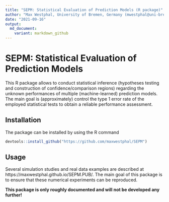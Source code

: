 ```yaml
---
title: "SEPM: Statistical Evaluation of Prediction Models (R package)"
author: "Max Westphal, University of Bremen, Germany (mwestphal@uni-bremen.de)"
date: "2021-09-16"
output: 
  md_document:
    variant: markdown_github
---
```


# SEPM: Statistical Evaluation of Prediction Models

This R package allows to conduct statistical inference (hypotheses testing and 
construction of confidence/comparison regions) regarding the unknown performances of multiple 
(machine-learned) prediction models. 
The main goal is (approximately) control the type 1 error rate of the employed
statistical tests to obtain a reliable performance assessment.

## Installation

The package can be installed by using the R command

```r
devtools::install_github("https://github.com/maxwestphal/SEPM")
```

## Usage

Several simulation studies and real data examples are described at https://maxwestphal.github.io/SEPM.PUB/.
The main goal of this package is to ensure that these numerical experiments can be reproduced.

**This package is only roughly documented and will not be developed any further!**




